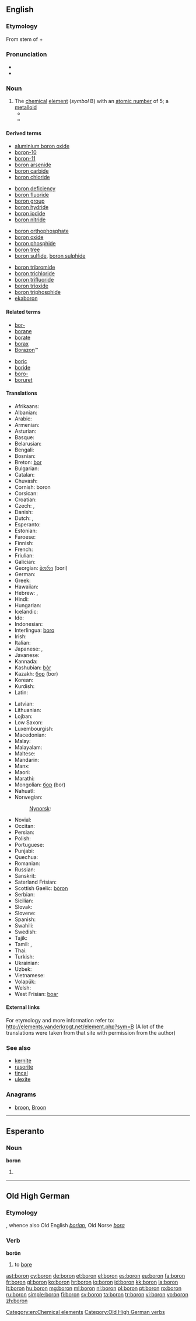 ==English==
{{elements|B|beryllium|Be|carbon|C}}

===Etymology===
From stem of {{term|borax}} + {{term|-on||ending used to form names of substances}}

===Pronunciation===
* {{audio|En-us-boron.ogg|Audio (US)}}
* {{hyphenation|bo|ron}}

{{wikipedia}}

===Noun===
{{en-noun|-|s}}

# The [[chemical]] [[element]] (''symbol'' B) with an [[atomic number]] of 5; a [[metalloid]]
#* {{quote-book|title=Phase Diagrams: Materials Science and Technology|page=106|author=Allen M. Alper|year=1976|passage=The B6-type octahedral '''borons''' are each bonded to five other boron atoms}}
#* {{quote-journal|2001|date=August 10|J. Akimitsu et al.|High-Temperature Ferromagnetism in CaB2C2|Science|url=http://www.sciencemag.org/cgi/content/abstract/293/5532/1125|doi=10.1126/science.1061501|volume=293|issue=5532|pages=1125-1127
|passage=For each X point, four '''borons''' in the same plane composing a B 6 cluster provide these orbitals. }}

====Derived terms====
{{rel-top4|terms derived from boron}}
* [[aluminium boron oxide]]
* [[boron-10]]
* [[boron-11]]
* [[boron arsenide]]
* [[boron carbide]]
* [[boron chloride]]
{{rel-mid4}}
* [[boron deficiency]]
* [[boron fluoride]]
* [[boron group]]
* [[boron hydride]]
* [[boron iodide]]
* [[boron nitride]]
{{rel-mid4}}
* [[boron orthophosphate]]
* [[boron oxide]]
* [[boron phosphide]]
* [[boron tree]]
* [[boron sulfide]], [[boron sulphide]]
{{rel-mid4}}
* [[boron tribromide]]
* [[boron trichloride]]
* [[boron trifluoride]]
* [[boron trioxide]]
* [[boron triphosphide]]
* [[ekaboron]]
{{rel-bottom}}

====Related terms====
{{rel-top|terms related to boron}}
* [[bor-]]
* [[borane]]
* [[borate]]
* [[borax]]
* [[Borazon]]™
{{rel-mid}}
* [[boric]]
* [[boride]]
* [[boro-]]
* [[boruret]]
{{rel-bottom}}

====Translations====
{{trans-top|chemical element}}
* Afrikaans: {{t-|af|boor|xs=Afrikaans}}
* Albanian: {{t+|sq|bor|xs=Albanian}}
* Arabic: {{t-|ar|بورون|m|tr=bórun}}
* Armenian: {{t-|hy|բոր|tr=bor}}
* Asturian: {{t+|ast|boru|xs=Asturian}}
* Basque: {{t-|eu|boroa|xs=Basque}}
* Belarusian: {{t-|be|бор|m|tr=bor|xs=Belarusian}}
* Bengali: {{t-|bn|বোরন|sc=Beng|xs=Bengali}}
* Bosnian: {{t-|bs|bor}}
* Breton: [[bor]]
* Bulgarian: {{t+|bg|бор|m|tr=bor}}
* Catalan: {{t-|ca|bor|m}}
* Chuvash: {{tø|cv|бор|sc=Cyrl}}
* Cornish: boron
* Corsican: {{t-|co|boru|xs=Corsican}}
* Croatian: {{t+|hr|bor}}
* Czech: {{t+|cs|bor|m}}, {{t+|cs|bór|m}}
* Danish: {{t+|da|bor}}
* Dutch: {{t+|nl|boor|n}}, {{t+|nl|borium|n}}
* Esperanto: {{t+|eo|boro|xs=Esperanto}}
* Estonian: {{t+|et|boor}}
* Faroese: {{t-|fo|bor|xs=Faroese}}
* Finnish: {{t+|fi|boori}}
* French: {{t+|fr|bore|m}}
* Friulian: {{tø|fur|bôr}}
* Galician: {{t+|gl|boro|xs=Galician}}
* Georgian: [[ბორი]] (bori)
* German: {{t+|de|Bor|n}}
* Greek: {{t+|el|βόριο|n|tr=vório}}
* Hawaiian: {{tø|haw|boron}}
* Hebrew: {{t-|he|בורון}}, {{t+|he|בור|tr=bor}}
* Hindi: {{t-|hi|बोरॉन|xs=Hindi}}
* Hungarian: {{t+|hu|bór}}
* Icelandic: {{t+|is|bór|n}}
* Ido: {{t+|io|borono|xs=Ido}}
* Indonesian: {{t+|id|boron|xs=Indonesian}}
* Interlingua: [[boro]]
* Irish: {{t+|ga|bórón|xs=Irish}}
* Italian: {{t+|it|boro|m}}
* Japanese: {{t+|ja|ホウ素|tr=ほうそ, hōso}}, {{t+|ja|硼素}}
* Javanese: {{t-|jv|boron|xs=Javanese}}
* Kannada: {{t-|kn|ಬೊರಾನ|sc=Knda|xs=Kannada}}
* Kashubian: [[bòr]]
* Kazakh: [[бор]] (bor)
* Korean: {{t+|ko|붕소|tr=硼素, bungso|sc=Hang}}
* Kurdish: {{t-|ku|boron}}
* Latin: {{t+|la|borium}}
{{trans-mid}}
* Latvian: {{t-|lv|bors|m|xs=Latvian}}
* Lithuanian: {{t+|lt|boras|xs=Lithuanian}}
* Lojban: {{t-|jbo|jicmrboro|xs=Lojban}}
* Low Saxon: {{t-|nds|bor|xs=Low Saxon}}
* Luxembourgish: {{t-|lb|Bor|xs=Luxembourgish}}
* Macedonian: {{t-|mk|бор|tr=bor}}
* Malay: {{t-|ms|boron|xs=Malay}}
* Malayalam: {{t-|ml|ബോറോണ|sc=Mlym|xs=Malayalam}}
* Maltese: {{t-|mt|boron|xs=Maltese}}
* Mandarin: {{t-|cmn|硼|tr=péng|sc=Hani}}
* Manx: {{t-|gv|boron|xs=Manx}}
* Maori: {{t-|mi|pūtiwha|xs=Maori}}
* Marathi: {{t-|mr|बोरॉन|sc=Deva|xs=Marathi}}
* Mongolian: [[бор]] (bor)
* Nahuatl: {{t-|nah|xacoiztatl|xs=Nahuatl}}
* Norwegian: {{t+|no|bor}}
*: [[Nynorsk]]: {{t-|nn|grunnstoffet bor|xs=Norwegian Nynorsk}}
* Novial: {{tø|nov|bore}}
* Occitan: {{t-|oc|bòr|xs=Occitan}}
* Persian: {{t+|fa|بور|xs=Persian}}
* Polish: {{t+|pl|bor|m}}
* Portuguese: {{t+|pt|boro|m}}
* Punjabi: {{t-|pa|ਬਰਾਨ|sc=Guru|xs=Punjabi}}
* Quechua: {{t-|qu|boru|xs=Quechua}}
* Romanian: {{t+|ro|bor|n}}
* Russian: {{t+|ru|бор|m|tr=bor}}
* Sanskrit: {{t-|sa|बोरान|xs=Sanskrit}}
* Saterland Frisian: {{tø|stq|bor}}
* Scottish Gaelic: [[bòron]]
* Serbian: {{t-|sr|бор|tr=bor|sc=Cyrl}}
* Sicilian: {{t+|scn|boru|xs=Sicilian}}
* Slovak: {{t-|sk|bór}}
* Slovene: {{t+|sl|bor}}
* Spanish: {{t+|es|boro|m}}
* Swahili: {{t-|sw|boroni|xs=Swahili}}
* Swedish: {{t+|sv|bor|n}}
* Tajik: {{t-|tg|бор|sc=Cyrl|xs=Tajik}}
* Tamil: {{t-|ta|போரான|xs=Tamil}}, {{t-|ta|கார்மம்|tr=kaar-mam|xs=Tamil}}
* Thai: {{t-|th|โบรอน|tr=bōron}}
* Turkish: {{t+|tr|bor}}
* Ukrainian: {{t+|uk|бор|xs=Ukrainian}}
* Uzbek: {{t-|uz|bor|sc=Cyrl|xs=Uzbek}}
* Vietnamese: {{t+|vi|bo|xs=Vietnamese}}
* Volapük: {{t+|vo|borin}}
* Welsh: {{t+|cy|boron|xs=Welsh}}
* West Frisian: [[boar]]
{{trans-bottom}}

====External links====
For etymology and more information refer to:
http://elements.vanderkrogt.net/element.php?sym=B
(A lot of the translations were taken from that site with permission from the author)

===See also===
* [[kernite]]
* [[rasorite]]
* [[tincal]]
* [[ulexite]]

===Anagrams===
* [[broon#English|broon]], [[Broon#English|Broon]]

[[Category:en:Chemical elements]]

----

==Esperanto==

===Noun===
'''boron'''

# {{eo-form of|bor|on}}

----

==Old High German==

===Etymology===
{{proto|lang=goh|Germanic|burōnan}}, whence also Old English ''[[borian]]'', Old Norse ''[[bora]]''

===Verb===
'''borōn'''

# to [[bore]]

[[Category:Old High German verbs]]

[[ast:boron]]
[[cy:boron]]
[[de:boron]]
[[et:boron]]
[[el:boron]]
[[es:boron]]
[[eu:boron]]
[[fa:boron]]
[[fr:boron]]
[[gl:boron]]
[[ko:boron]]
[[hr:boron]]
[[io:boron]]
[[id:boron]]
[[kk:boron]]
[[la:boron]]
[[lt:boron]]
[[hu:boron]]
[[mg:boron]]
[[ml:boron]]
[[nl:boron]]
[[pl:boron]]
[[pt:boron]]
[[ro:boron]]
[[ru:boron]]
[[simple:boron]]
[[fi:boron]]
[[sv:boron]]
[[ta:boron]]
[[tr:boron]]
[[vi:boron]]
[[vo:boron]]
[[zh:boron]]